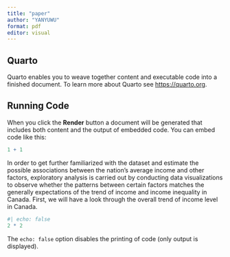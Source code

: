 ```yaml
---
title: "paper"
author: "YANYUWU"
format: pdf
editor: visual
---
```


## Quarto

Quarto enables you to weave together content and executable code into a finished document. To learn more about Quarto see <https://quarto.org>.

## Running Code

When you click the **Render** button a document will be generated that includes both content and the output of embedded code. You can embed code like this:

```r
1 + 1
```

In order to get further familiarized with the dataset and estimate the possible associations between the nation's average income and other factors, exploratory analysis is carried out by conducting data visualizations to observe whether the patterns between certain factors matches the generally expectations of the trend of income and income inequality in Canada. First, we will have a look through the overall trend of income level in Canada.

```r
#| echo: false
2 * 2
```

The `echo: false` option disables the printing of code (only output is displayed).
